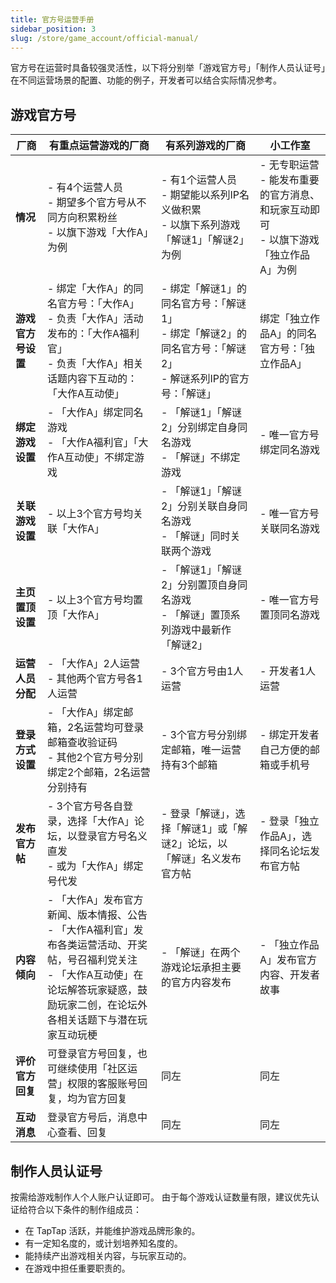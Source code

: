 ```yaml
---
title: 官方号运营手册
sidebar_position: 3
slug: /store/game_account/official-manual/
---
```


<head>
  <meta name="robots" content="noindex" />
</head>


官方号在运营时具备较强灵活性，以下将分别举「游戏官方号」「制作人员认证号」在不同运营场景的配置、功能的例子，开发者可以结合实际情况参考。

## 游戏官方号
|     厂商    | 有重点运营游戏的厂商 | 有系列游戏的厂商 | 小工作室 |
|----------|-----------------------|-------------------|----------|
| **情况** | - 有4个运营人员<br/> - 期望多个官方号从不同方向积累粉丝<br/> - 以旗下游戏「大作A」为例| - 有1个运营人员<br/> - 期望能以系列IP名义做积累<br/> - 以旗下系列游戏「解谜1」「解谜2」为例| - 无专职运营<br/> - 能发布重要的官方消息、和玩家互动即可<br/> - 以旗下游戏「独立作品A」为例|
| **游戏官方号设置** | - 绑定「大作A」的同名官方号：「大作A」<br/> - 负责「大作A」活动发布的：「大作A福利官」<br/> - 负责「大作A」相关话题内容下互动的：「大作A互动使」 | - 绑定「解谜1」的同名官方号：「解谜1」<br/> - 绑定「解谜2」的同名官方号：「解谜2」<br/> - 解谜系列IP的官方号：「解谜」 | 绑定「独立作品A」的同名官方号：「独立作品A」 |
|**绑定游戏设置** | - 「大作A」绑定同名游戏<br/> - 「大作A福利官」「大作A互动使」不绑定游戏 | - 「解谜1」「解谜2」分别绑定自身同名游戏<br/> - 「解谜」不绑定游戏 | - 唯一官方号绑定同名游戏 |
|**关联游戏设置** | - 以上3个官方号均关联「大作A」 | - 「解谜1」「解谜2」分别关联自身同名游戏<br/> - 「解谜」同时关联两个游戏 | - 唯一官方号关联同名游戏 |
|**主页置顶设置** | - 以上3个官方号均置顶「大作A」 | - 「解谜1」「解谜2」分别置顶自身同名游戏<br/> - 「解谜」置顶系列游戏中最新作「解谜2」 | - 唯一官方号置顶同名游戏 |
|**运营人员分配** | - 「大作A」2人运营<br/> - 其他两个官方号各1人运营 | - 3个官方号由1人运营 | - 开发者1人运营 |
|**登录方式设置** | - 「大作A」绑定邮箱，2名运营均可登录邮箱查收验证码<br/> - 其他2个官方号分别绑定2个邮箱，2名运营分别持有 | - 3个官方号分别绑定邮箱，唯一运营持有3个邮箱 | - 绑定开发者自己方便的邮箱或手机号 |
|**发布官方帖** | - 3个官方号各自登录，选择「大作A」论坛，以登录官方号名义直发<br/> - 或为「大作A」绑定号代发 | - 登录「解谜」，选择「解谜1」或「解谜2」论坛，以 「解谜」名义发布官方帖 | - 登录「独立作品A」，选择同名论坛发布官方帖 |
|**内容倾向** | - 「大作A」发布官方新闻、版本情报、公告<br/> - 「大作A福利官」发布各类运营活动、开奖帖，号召福利党关注<br/> - 「大作A互动使」在论坛解答玩家疑惑，鼓励玩家二创，在论坛外各相关话题下与潜在玩家互动玩梗 | - 「解谜」在两个游戏论坛承担主要的官方内容发布 | - 「独立作品A」发布官方内容、开发者故事 |
|**评价官方回复** | 可登录官方号回复，也可继续使用「社区运营」权限的客服账号回复，均为官方回复 | 同左 | 同左 |
|**互动消息** | 登录官方号后，消息中心查看、回复 | 同左 | 同左 |

## 制作人员认证号
按需给游戏制作人个人账户认证即可。
由于每个游戏认证数量有限，建议优先认证给符合以下条件的制作组成员：
- 在 TapTap 活跃，并能维护游戏品牌形象的。
- 有一定知名度的，或计划培养知名度的。
- 能持续产出游戏相关内容，与玩家互动的。
- 在游戏中担任重要职责的。
